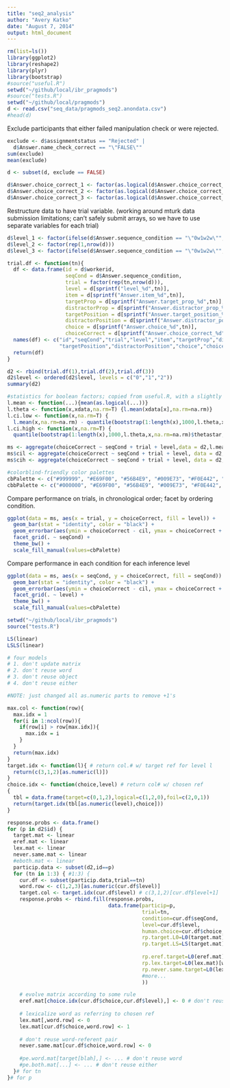```yaml
---
title: "seq2_analysis"
author: "Avery Katko"
date: "August 7, 2014"
output: html_document
---
```


```r
rm(list=ls())
library(ggplot2)
library(reshape2)
library(plyr)
library(bootstrap)
#source("useful.R")
setwd("~/github/local/ibr_pragmods")
#source("tests.R")
setwd("~/github/local/pragmods")
d <- read.csv("seq_data/pragmods_seq2.anondata.csv")
#head(d)
```

Exclude participants that either failed manipulation check or were rejected.

```r
exclude <- d$assignmentstatus == "Rejected" |
  d$Answer.name_check_correct == "\"FALSE\""
sum(exclude)
mean(exclude)

d <- subset(d, exclude == FALSE)

d$Answer.choice_correct_1 <- factor(as.logical(d$Answer.choice_correct_1))
d$Answer.choice_correct_2 <- factor(as.logical(d$Answer.choice_correct_2))
d$Answer.choice_correct_3 <- factor(as.logical(d$Answer.choice_correct_3))
```

Restructure data to have trial variable. (working around mturk data submission limitations; can't safely submit arrays, so we have to use separate variables for each trial)

```r
d$level_1 <- factor(ifelse(d$Answer.sequence_condition == "\"0w1w2w\"",0,2))
d$level_2 <- factor(rep(1,nrow(d)))
d$level_3 <- factor(ifelse(d$Answer.sequence_condition == "\"0w1w2w\"",2,0))

trial.df <- function(tn){
  df <- data.frame(id = d$workerid,
                   seqCond = d$Answer.sequence_condition,
                   trial = factor(rep(tn,nrow(d))),
                   level = d[sprintf("level_%d",tn)],
                   item = d[sprintf("Answer.item_%d",tn)],
                   targetProp = d[sprintf("Answer.target_prop_%d",tn)],
                   distractorProp = d[sprintf("Answer.distractor_prop_%d",tn)],
                   targetPosition = d[sprintf("Answer.target_position_%d",tn)],
                   distractorPosition = d[sprintf("Answer.distractor_position_%d",tn)],
                   choice = d[sprintf("Answer.choice_%d",tn)],
                   choiceCorrect = d[sprintf("Answer.choice_correct_%d",tn)])
  names(df) <- c("id","seqCond","trial","level","item","targetProp","distractorProp",
                 "targetPosition","distractorPosition","choice","choiceCorrect")
  return(df)
}

d2 <- rbind(trial.df(1),trial.df(2),trial.df(3))
d2$level <- ordered(d2$level, levels = c("0","1","2"))
summary(d2)
```

```r
#statistics for boolean factors; copied from useful.R, with a slightly different mean function to work with the choiceCorrect factor
l.mean <- function(...){mean(as.logical(...))}
l.theta <- function(x,xdata,na.rm=T) {l.mean(xdata[x],na.rm=na.rm)}
l.ci.low <- function(x,na.rm=T) {
  l.mean(x,na.rm=na.rm) - quantile(bootstrap(1:length(x),1000,l.theta,x,na.rm=na.rm)$thetastar,.025,na.rm=na.rm)}
l.ci.high <- function(x,na.rm=T) {
  quantile(bootstrap(1:length(x),1000,l.theta,x,na.rm=na.rm)$thetastar,.975,na.rm=na.rm) - l.mean(x,na.rm=na.rm)}

ms <- aggregate(choiceCorrect ~ seqCond + trial + level,data = d2,l.mean)
ms$cil <- aggregate(choiceCorrect ~ seqCond + trial + level, data = d2, l.ci.low)$choiceCorrect
ms$cih <- aggregate(choiceCorrect ~ seqCond + trial + level, data = d2, l.ci.high)$choiceCorrect

#colorblind-friendly color palettes
cbPalette <- c("#999999", "#E69F00", "#56B4E9", "#009E73", "#F0E442", "#0072B2", "#D55E00", "#CC79A7")
cbbPalette <- c("#000000", "#E69F00", "#56B4E9", "#009E73", "#F0E442", "#0072B2", "#D55E00", "#CC79A7")
```

Compare performance on trials, in chronological order; facet by ordering condition.

```r
ggplot(data = ms, aes(x = trial, y = choiceCorrect, fill = level)) +
  geom_bar(stat = "identity", color = "black") +
  geom_errorbar(aes(ymin = choiceCorrect - cil, ymax = choiceCorrect + cih), width = 0.2) +
  facet_grid(. ~ seqCond) + 
  theme_bw() +
  scale_fill_manual(values=cbPalette)
```

Compare performance in each condition for each inference level

```r
ggplot(data = ms, aes(x = seqCond, y = choiceCorrect, fill = seqCond)) +
  geom_bar(stat = "identity", color = "black") +
  geom_errorbar(aes(ymin = choiceCorrect - cil, ymax = choiceCorrect + cih), width = 0.2) +
  facet_grid(. ~ level) +
  theme_bw() +
  scale_fill_manual(values=cbPalette)
```

```r
setwd("~/github/local/ibr_pragmods")
source("tests.R")

LS(linear)
LSLS(linear)

# four models
# 1. don't update matrix
# 2. don't reuse word
# 3. don't reuse object
# 4. don't reuse either

#NOTE: just changed all as.numeric parts to remove +1's

max.col <- function(row){
  max.idx = 1
  for(i in 1:ncol(row)){
    if(row[i] > row[max.idx]){
      max.idx = i
    }
  }
  return(max.idx)
}
target.idx <- function(l){ # return col.# w/ target ref for level l
  return(c(3,1,2)[as.numeric(l)])
}
choice.idx <- function(choice,level) # return col# w/ chosen ref
{
  tbl = data.frame(target=c(0,1,2),logical=c(1,2,0),foil=c(2,0,1))
  return(target.idx(tbl[as.numeric(level),choice]))
}

response.probs <- data.frame()
for (p in d2$id) {
  target.mat <- linear
  eref.mat <- linear
  lex.mat <- linear
  never.same.mat <- linear
  #eboth.mat <- linear
  particip.data <- subset(d2,id==p)
  for (tn in 1:3) { #1:3) {
    cur.df <- subset(particip.data,trial==tn)
    word.row <- c(1,2,3)[as.numeric(cur.df$level)]
    target.col <- target.idx(cur.df$level) # c(3,1,2)[cur.df$level+1]
    response.probs <- rbind.fill(response.probs,
                                 data.frame(particip=p,
                                            trial=tn,
                                            condition=cur.df$seqCond,
                                            level=cur.df$level,
                                            human.choice=cur.df$choice,
                                            rp.target.L0=L0(target.mat)[word.row,target.col],
                                            rp.target.LS=LS(target.mat)[word.row,target.col],
                                            
                                            rp.eref.target=L0(eref.mat)[word.row,target.col],
                                            rp.lex.target=L0(lex.mat)[word.row,target.col],
                                            rp.never.same.target=L0(lex.mat)[word.row,target.col]
                                            #more...
                                            ))

    # evolve matrix according to some rule
    eref.mat[choice.idx(cur.df$choice,cur.df$level),] <- 0 # don't reuse referent
    
    # lexicalize word as referring to chosen ref
    lex.mat[,word.row] <- 0
    lex.mat[cur.df$choice,word.row] <- 1
    
    # don't reuse word-referent pair
    never.same.mat[cur.df$choice,word.row] <- 0
    
    #pe.word.mat[target[blah],] <- ... # don't reuse word
    #pe.both.mat[...] <- ... # don't reuse either
  }# for tn
}# for p

```
